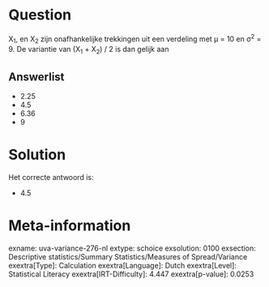 Question
========

X~1~, en X~2~ zijn onafhankelijke trekkingen uit een verdeling met μ =
10 en σ^2^ = 9. De variantie van (X~1~ + X~2~) / 2 is dan gelijk aan


Answerlist
----------

* 2.25
* 4.5
* 6.36
* 9

Solution
========

Het correcte antwoord is: 

* 4.5

Meta-information
================
exname: uva-variance-276-nl
extype: schoice
exsolution: 0100
exsection: Descriptive statistics/Summary Statistics/Measures of Spread/Variance
exextra[Type]: Calculation
exextra[Language]: Dutch
exextra[Level]: Statistical Literacy
exextra[IRT-Difficulty]: 4.447
exextra[p-value]: 0.0253
